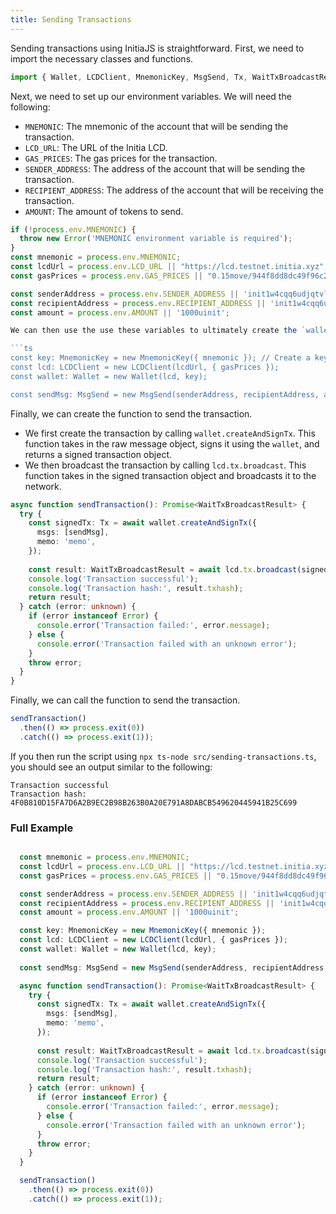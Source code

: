 ```yaml
---
title: Sending Transactions
---
```


Sending transactions using InitiaJS is straightforward. First, we need to import the necessary classes and functions.

```ts
import { Wallet, LCDClient, MnemonicKey, MsgSend, Tx, WaitTxBroadcastResult } from '@initia/initia.js';
```

Next, we need to set up our environment variables. We will need the following:

- `MNEMONIC`: The mnemonic of the account that will be sending the transaction.
- `LCD_URL`: The URL of the Initia LCD.
- `GAS_PRICES`: The gas prices for the transaction.
- `SENDER_ADDRESS`: The address of the account that will be sending the transaction.
- `RECIPIENT_ADDRESS`: The address of the account that will be receiving the transaction.
- `AMOUNT`: The amount of tokens to send.

```ts
if (!process.env.MNEMONIC) {
  throw new Error('MNEMONIC environment variable is required');
}
const mnemonic = process.env.MNEMONIC;
const lcdUrl = process.env.LCD_URL || "https://lcd.testnet.initia.xyz";
const gasPrices = process.env.GAS_PRICES || "0.15move/944f8dd8dc49f96c25fea9849f16436dcfa6d564eec802f3ef7f8b3ea85368ff"; // Will be INIT for mainnet

const senderAddress = process.env.SENDER_ADDRESS || 'init1w4cqq6udjqtvl5xx0x6gjeyzgwtze8c05kysnu';
const recipientAddress = process.env.RECIPIENT_ADDRESS || 'init1w4cqq6udjqtvl5xx0x6gjeyzgwtze8c05kysnu';
const amount = process.env.AMOUNT || '1000uinit';

We can then use the use these variables to ultimately create the `wallet` client, as well as the `sendMsg` object. Since for this example we're making a token transfer, we'll use the `MsgSend` object. But the SDK provides many other message types for different actions related to staking, governance, and more.

```ts
const key: MnemonicKey = new MnemonicKey({ mnemonic }); // Create a key from the mnemonic
const lcd: LCDClient = new LCDClient(lcdUrl, { gasPrices });
const wallet: Wallet = new Wallet(lcd, key);

const sendMsg: MsgSend = new MsgSend(senderAddress, recipientAddress, amount);  
```

Finally, we can create the function to send the transaction.

- We first create the transaction by calling `wallet.createAndSignTx`. This function takes in the raw message object, signs it using the `wallet`, and returns a signed transaction object.
- We then broadcast the transaction by calling `lcd.tx.broadcast`. This function takes in the signed transaction object and broadcasts it to the network.

```ts
async function sendTransaction(): Promise<WaitTxBroadcastResult> {
  try {
    const signedTx: Tx = await wallet.createAndSignTx({
      msgs: [sendMsg],
      memo: 'memo',
    });
    
    const result: WaitTxBroadcastResult = await lcd.tx.broadcast(signedTx);
    console.log('Transaction successful');
    console.log('Transaction hash:', result.txhash);
    return result;
  } catch (error: unknown) {
    if (error instanceof Error) {
      console.error('Transaction failed:', error.message);
    } else {
      console.error('Transaction failed with an unknown error');
    }
    throw error;
  }
}
```

Finally, we can call the function to send the transaction.

```ts
sendTransaction()
  .then(() => process.exit(0))
  .catch(() => process.exit(1));
```

If you then run the script using `npx ts-node src/sending-transactions.ts`, you should see an output similar to the following:

```
Transaction successful
Transaction hash: 4F0B810D15FA7D6A2B9EC2B98B263B0A20E791A8DABCB549620445941B25C699
```

### Full Example

```ts src/sending-transactions.ts

  const mnemonic = process.env.MNEMONIC;
  const lcdUrl = process.env.LCD_URL || "https://lcd.testnet.initia.xyz";
  const gasPrices = process.env.GAS_PRICES || "0.15move/944f8dd8dc49f96c25fea9849f16436dcfa6d564eec802f3ef7f8b3ea85368ff"; // Will be INIT for mainnet

  const senderAddress = process.env.SENDER_ADDRESS || 'init1w4cqq6udjqtvl5xx0x6gjeyzgwtze8c05kysnu';
  const recipientAddress = process.env.RECIPIENT_ADDRESS || 'init1w4cqq6udjqtvl5xx0x6gjeyzgwtze8c05kysnu';
  const amount = process.env.AMOUNT || '1000uinit';

  const key: MnemonicKey = new MnemonicKey({ mnemonic });
  const lcd: LCDClient = new LCDClient(lcdUrl, { gasPrices });
  const wallet: Wallet = new Wallet(lcd, key);
  
  const sendMsg: MsgSend = new MsgSend(senderAddress, recipientAddress, amount);

  async function sendTransaction(): Promise<WaitTxBroadcastResult> {
    try {
      const signedTx: Tx = await wallet.createAndSignTx({
        msgs: [sendMsg],
        memo: 'memo',
      });
      
      const result: WaitTxBroadcastResult = await lcd.tx.broadcast(signedTx);
      console.log('Transaction successful');
      console.log('Transaction hash:', result.txhash);
      return result;
    } catch (error: unknown) {
      if (error instanceof Error) {
        console.error('Transaction failed:', error.message);
      } else {
        console.error('Transaction failed with an unknown error');
      }
      throw error;
    }
  }

  sendTransaction()
    .then(() => process.exit(0))
    .catch(() => process.exit(1));
```
